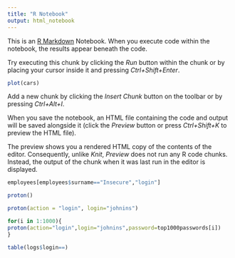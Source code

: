 ---
title: "R Notebook"
output: html_notebook
---

This is an [R Markdown](http://rmarkdown.rstudio.com) Notebook. When you execute code within the notebook, the results appear beneath the code. 

Try executing this chunk by clicking the *Run* button within the chunk or by placing your cursor inside it and pressing *Ctrl+Shift+Enter*. 

```{r}
plot(cars)
```

Add a new chunk by clicking the *Insert Chunk* button on the toolbar or by pressing *Ctrl+Alt+I*.

When you save the notebook, an HTML file containing the code and output will be saved alongside it (click the *Preview* button or press *Ctrl+Shift+K* to preview the HTML file).

The preview shows you a rendered HTML copy of the contents of the editor. Consequently, unlike *Knit*, *Preview* does not run any R code chunks. Instead, the output of the chunk when it was last run in the editor is displayed.
```{r}
employees[employees$surname=="Insecure","login"]
```


```{r}
proton()
```
```{r}
proton(action = "login", login="johnins")
```
```{r}
for(i in 1:1000){
proton(action="login",login="johnins",password=top1000passwords[i])
}
```
```{r}
table(logs$login==)
```

